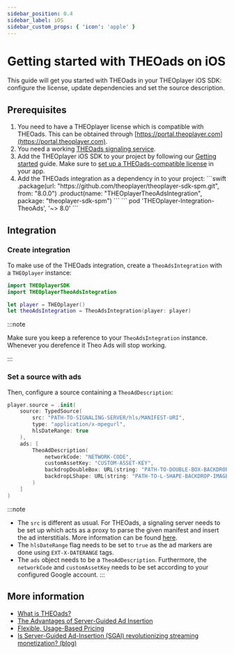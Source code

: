 ```yaml
---
sidebar_position: 0.4
sidebar_label: iOS
sidebar_custom_props: { 'icon': 'apple' }
---
```


# Getting started with THEOads on iOS

This guide will get you started with THEOads in your THEOplayer iOS SDK: configure the license, update dependencies and set the source description.

## Prerequisites


1. You need to have a THEOplayer license which is compatible with THEOads.
   This can be obtained through [https://portal.theoplayer.com](https://portal.theoplayer.com).
2. You need a working [THEOads signaling service](00-getting-started-signaling-service.mdx).
3. Add the THEOplayer iOS SDK to your project by following our [Getting started](/theoplayer/getting-started/sdks/ios/getting-started) guide.
   Make sure to [set up a THEOads-compatible license](/theoplayer/getting-started/sdks/ios/getting-started/#adding-the-theoplayer-license)
   in your app.
4. Add the THEOads integration as a dependency in to your project:
   <Tabs queryString="lang">
      <!-- prettier-ignore-start -->
      <TabItem value="spm" label="Swift Package Manager">
       ```swift
       .package(url: "https://github.com/theoplayer/theoplayer-sdk-spm.git", from: "8.0.0")
       .product(name: "THEOplayerTheoAdsIntegration", package: "theoplayer-sdk-spm")
       ```
       </TabItem>
       <TabItem value="cocoapods" label="Cocoapods">
       ```
       pod 'THEOplayer-Integration-TheoAds', '~> 8.0'
       ```
       </TabItem>
       <!-- prettier-ignore-end -->
   </Tabs>

## Integration

### Create integration

To make use of the THEOads integration, create a `TheoAdsIntegration` with a `THEOplayer` instance:

```swift
import THEOplayerSDK
import THEOplayerTheoAdsIntegration

let player = THEOplayer()
let theoAdsIntegration = TheoAdsIntegration(player: player)
```

:::note

Make sure you keep a reference to your `TheoAdsIntegration` instance. Whenever you derefence it Theo Ads will stop working.

:::

### Set a source with ads

Then, configure a source containing a `TheoAdDescription`:

```swift
player.source = .init(
    source: TypedSource(
        src: "PATH-TO-SIGNALING-SERVER/hls/MANIFEST-URI",
        type: "application/x-mpegurl",
        hlsDateRange: true
    ),
    ads: [
        TheoAdDescription(
            networkCode: "NETWORK-CODE",
            customAssetKey: "CUSTOM-ASSET-KEY",
            backdropDoubleBox: URL(string: "PATH-TO-DOUBLE-BOX-BACKDROP-IMAGE"),
            backdropLShape: URL(string: "PATH-TO-L-SHAPE-BACKDROP-IMAGE")
        )
    ]
)
```

:::note

- The `src` is different as usual. For THEOads, a signaling server needs to be set up which acts as a proxy to parse the given manifest and insert the ad interstitials. More information can be found [here](00-getting-started-signaling-service.mdx).
- The `hlsDateRange` flag needs to be set to `true` as the ad markers are done using `EXT-X-DATERANGE` tags.
- The `ads` object needs to be a `TheoAdDescription`. Furthermore, the `networkCode` and `customAssetKey` needs to be set according to your configured Google account.
  :::

## More information

<!-- TODO Enable once version 8 is released
- [API references](pathname:///theoplayer/v8/api-reference/ios/interfaces/TheoAdDescription.html)
-->

- [What is THEOads?](https://www.theoplayer.com/product/theoads/)
- [The Advantages of Server-Guided Ad Insertion](https://www.theoplayer.com/solutions/server-guided-ad-insertion-sgai/)
- [Flexible, Usage-Based Pricing](https://www.theoplayer.com/product/theoads/pricing/)
- [Is Server-Guided Ad-Insertion (SGAI) revolutionizing streaming monetization? (blog)](https://www.theoplayer.com/blog/server-guided-ad-insertion-sgai-revolutionizing-streaming-monetization/)
